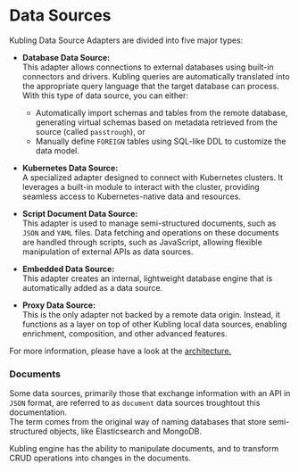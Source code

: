 # Data Sources

Kubling Data Source Adapters are divided into five major types:

- **Database Data Source:**<br/>
This adapter allows connections to external databases using built-in connectors and drivers. Kubling queries are automatically 
translated into the appropriate query language that the target database can process. With this type of data source, you can either:
    - Automatically import schemas and tables from the remote database, generating virtual schemas based on metadata retrieved from the source (called `passtrough`), or
    - Manually define `FOREIGN` tables using SQL-like DDL to customize the data model.

- **Kubernetes Data Source:**<br/>
A specialized adapter designed to connect with Kubernetes clusters. It leverages a built-in module to interact with the cluster, 
providing seamless access to Kubernetes-native data and resources.

- **Script Document Data Source:**<br/>
This adapter is used to manage semi-structured documents, such as `JSON` and `YAML` files. 
Data fetching and operations on these documents are handled through scripts, such as JavaScript, allowing flexible manipulation of external APIs as data sources.

- **Embedded Data Source:**<br/>
This adapter creates an internal, lightweight database engine that is automatically added as a data source. 

- **Proxy Data Source:**<br/>
This is the only adapter not backed by a remote data origin. Instead, it functions as a layer on top of other Kubling local data sources, 
enabling enrichment, composition, and other advanced features.

For more information, please have a look at the [architecture.](/Concepts/architecture)

### Documents
Some data sources, primarily those that exchange information with an API in `JSON` format, are referred to as `document` data sources troughtout this documentation.<br/>
The term comes from the original way of naming databases that store semi-structured objects, like Elasticsearch and MongoDB.

Kubling engine has the ability to manipulate documents, and to transform CRUD operations into changes in the documents.
